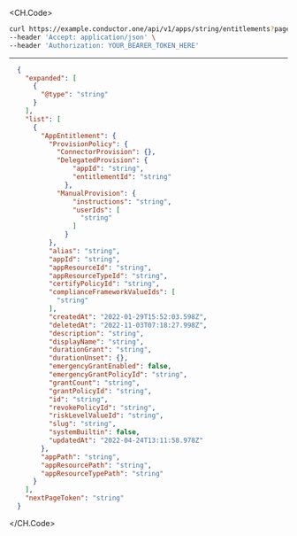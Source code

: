 
<CH.Code>
```bash Example Request
curl https://example.conductor.one/api/v1/apps/string/entitlements?page_size=4499.5&page_token=string \
--header 'Accept: application/json' \
--header 'Authorization: YOUR_BEARER_TOKEN_HERE'
```
---

```json Example Response
  {
    "expanded": [
      {
        "@type": "string"
      }
    ],
    "list": [
      {
        "AppEntitlement": {
          "ProvisionPolicy": {
            "ConnectorProvision": {},
            "DelegatedProvision": {
                "appId": "string",
                "entitlementId": "string"
              },
            "ManualProvision": {
                "instructions": "string",
                "userIds": [
                  "string"
                ]
              }
          },
          "alias": "string",
          "appId": "string",
          "appResourceId": "string",
          "appResourceTypeId": "string",
          "certifyPolicyId": "string",
          "complianceFrameworkValueIds": [
            "string"
          ],
          "createdAt": "2022-01-29T15:52:03.598Z",
          "deletedAt": "2022-11-03T07:18:27.998Z",
          "description": "string",
          "displayName": "string",
          "durationGrant": "string",
          "durationUnset": {},
          "emergencyGrantEnabled": false,
          "emergencyGrantPolicyId": "string",
          "grantCount": "string",
          "grantPolicyId": "string",
          "id": "string",
          "revokePolicyId": "string",
          "riskLevelValueId": "string",
          "slug": "string",
          "systemBuiltin": false,
          "updatedAt": "2022-04-24T13:11:58.978Z"
        },
        "appPath": "string",
        "appResourcePath": "string",
        "appResourceTypePath": "string"
      }
    ],
    "nextPageToken": "string"
  }
```
</CH.Code>
